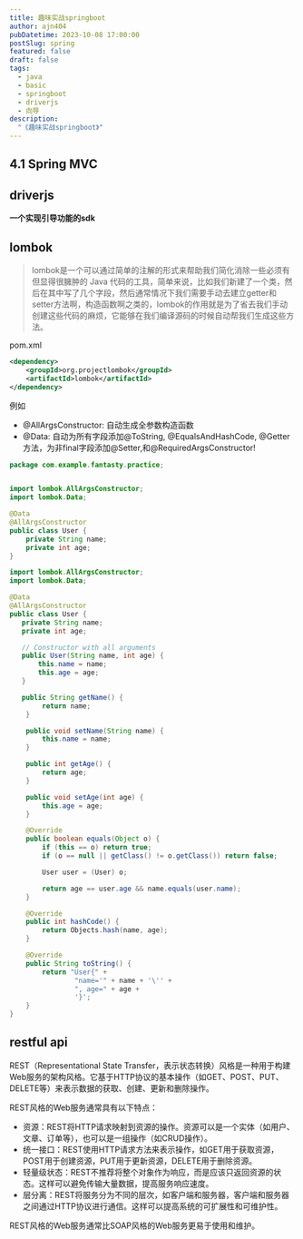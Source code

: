 ```yaml
---
title: 趣味实战springboot
author: ajn404
pubDatetime: 2023-10-08 17:00:00
postSlug: spring
featured: false
draft: false
tags:
  - java
  - basic
  - springboot
  - driverjs
  - 向导
description:
  "《趣味实战springboot》"
---
```


## 4.1 Spring MVC




## driverjs

**一个实现引导功能的sdk**


<Demo client:load elements='[
    {"element":"#driverjs","popover":{"title":"driverjs","description":"driverjs很强哟,实现了向导的功能","side":"top","align":"start"}},
    {"element":"header","popover":{"title":"header","description":"这里是页面的header","doneBtnText":"完成"}},
    { "popover": { "title": "Happy Coding", "description": "欢迎来到猎奇者的世界👏👏👏👏👏👏,输入hh解锁VIP"}}    ]' client:load/>
    
## lombok

> lombok是一个可以通过简单的注解的形式来帮助我们简化消除一些必须有但显得很臃肿的 Java 代码的工具，简单来说，比如我们新建了一个类，然后在其中写了几个字段，然后通常情况下我们需要手动去建立getter和setter方法啊，构造函数啊之类的，lombok的作用就是为了省去我们手动创建这些代码的麻烦，它能够在我们编译源码的时候自动帮我们生成这些方法。

pom.xml

```xml
<dependency>
    <groupId>org.projectlombok</groupId>
    <artifactId>lombok</artifactId>
</dependency>
```

例如

- @AllArgsConstructor: 自动生成全参数构造函数
- @Data: 自动为所有字段添加@ToString, @EqualsAndHashCode, @Getter方法，为非final字段添加@Setter,和@RequiredArgsConstructor!


```java
package com.example.fantasty.practice;


import lombok.AllArgsConstructor;
import lombok.Data;

@Data
@AllArgsConstructor
public class User {
    private String name;
    private int age;
}
```

```java
import lombok.AllArgsConstructor;
import lombok.Data;

@Data
@AllArgsConstructor
public class User {
   private String name;
   private int age;

   // Constructor with all arguments
   public User(String name, int age) {
       this.name = name;
       this.age = age;
   }

   public String getName() {
        return name;
    }

    public void setName(String name) {
        this.name = name;
    }

    public int getAge() {
        return age;
    }

    public void setAge(int age) {
        this.age = age;
    }

    @Override
    public boolean equals(Object o) {
        if (this == o) return true;
        if (o == null || getClass() != o.getClass()) return false;

        User user = (User) o;

        return age == user.age && name.equals(user.name);
    }

    @Override
    public int hashCode() {
        return Objects.hash(name, age);
    }

    @Override
    public String toString() {
        return "User{" +
                "name='" + name + '\'' +
                ", age=" + age +
                '}';
    }
}
```


## restful api

REST（Representational State Transfer，表示状态转换）风格是一种用于构建Web服务的架构风格。它基于HTTP协议的基本操作（如GET、POST、PUT、DELETE等）来表示数据的获取、创建、更新和删除操作。

REST风格的Web服务通常具有以下特点：

- 资源：REST将HTTP请求映射到资源的操作。资源可以是一个实体（如用户、文章、订单等），也可以是一组操作（如CRUD操作）。
- 统一接口：REST使用HTTP请求方法来表示操作，如GET用于获取资源，POST用于创建资源，PUT用于更新资源，DELETE用于删除资源。
- 轻量级状态：REST不推荐将整个对象作为响应，而是应该只返回资源的状态。这样可以避免传输大量数据，提高服务响应速度。
- 层分离：REST将服务分为不同的层次，如客户端和服务器，客户端和服务器之间通过HTTP协议进行通信。这样可以提高系统的可扩展性和可维护性。

REST风格的Web服务通常比SOAP风格的Web服务更易于使用和维护。


